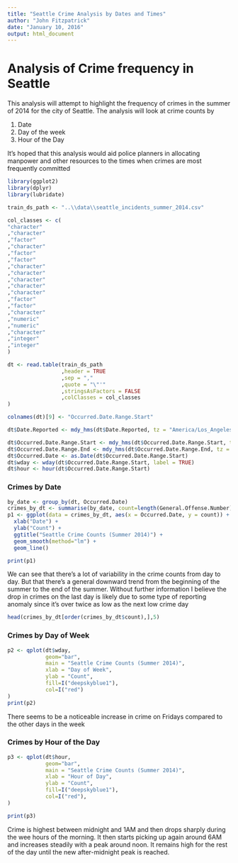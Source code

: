 ```yaml
---
title: "Seattle Crime Analysis by Dates and Times"
author: "John Fitzpatrick"
date: "January 10, 2016"
output: html_document
---
```


# Analysis of Crime frequency in Seattle 
This analysis will attempt to highlight the frequency of crimes in the summer of
2014 for the city of Seattle. The analysis will look at crime counts by

1. Date
2. Day of the week
3. Hour of the Day

It's hoped that this analysis would aid police planners in allocating manpower
and other resources to the times when crimes are most frequently committed


```r
library(ggplot2)
library(dplyr)
library(lubridate)

train_ds_path <- "..\\data\\seattle_incidents_summer_2014.csv"

col_classes <- c(
"character"
,"character"
,"factor"
,"character"
,"factor"
,"factor"
,"character"
,"character"
,"character"
,"character"
,"character"
,"factor"
,"factor"
,"character"
,"numeric"
,"numeric"
,"character"
,"integer"
,"integer"
)

dt <- read.table(train_ds_path
                 ,header = TRUE
                 ,sep = ","
                 ,quote = "\"'"
                 ,stringsAsFactors = FALSE
                 ,colClasses = col_classes
)

colnames(dt)[9] <- "Occurred.Date.Range.Start"

dt$Date.Reported <- mdy_hms(dt$Date.Reported, tz = "America/Los_Angeles")

dt$Occurred.Date.Range.Start <- mdy_hms(dt$Occurred.Date.Range.Start, tz = "America/Los_Angeles")
dt$Occurred.Date.Range.End <- mdy_hms(dt$Occurred.Date.Range.End, tz = "America/Los_Angeles")
dt$Occurred.Date <- as.Date(dt$Occurred.Date.Range.Start)
dt$wday <- wday(dt$Occurred.Date.Range.Start, label = TRUE)
dt$hour <- hour(dt$Occurred.Date.Range.Start)

```

### Crimes by Date
```r
by_date <- group_by(dt, Occurred.Date)
crimes_by_dt <- summarise(by_date, count=length(General.Offense.Number))
p1 <- ggplot(data = crimes_by_dt, aes(x = Occurred.Date, y = count)) +
  xlab("Date") +
  ylab("Count") +  
  ggtitle("Seattle Crime Counts (Summer 2014)") +
  geom_smooth(method="lm") +
  geom_line() 

print(p1)
```

We can see that there's a lot of variability in the crime counts 
from day to day. But that there's a general downward trend from the
beginning of the summer to the end of the summer. Without further
information I believe the drop in crimes on the last day is likely
due to some type of reporting anomaly since it's over twice as low
as the next low crime day

```r
head(crimes_by_dt[order(crimes_by_dt$count),],5)

```

### Crimes by Day of Week
```r
p2 <- qplot(dt$wday,
            geom="bar",
            main = "Seattle Crime Counts (Summer 2014)", 
            xlab = "Day of Week",
            ylab = "Count",              
            fill=I("deepskyblue1"), 
            col=I("red")
)
print(p2)

```

There seems to be a noticeable increase in crime on Fridays compared to the 
other days in the week

### Crimes by Hour of the Day
```r
p3 <- qplot(dt$hour,
            geom="bar",
            main = "Seattle Crime Counts (Summer 2014)", 
            xlab = "Hour of Day",  
            ylab = "Count",                          
            fill=I("deepskyblue1"), 
            col=I("red"),
)

print(p3)
```

Crime is highest between midnight and 1AM and then drops sharply during the wee
hours of the morning. It then starts picking up again around 6AM and increases steadily with a peak around noon. It remains high for the rest of the day until
the new after-midnight peak is reached.
